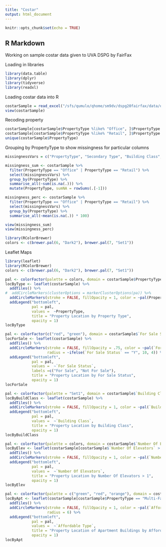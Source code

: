```yaml
---
title: "Costar"
output: html_document
---
```


```r
knitr::opts_chunk$set(echo = TRUE)
```

## R Markdown

Working on sample costar data given to UVA DSPG by FairFax


Loading in libraries
```r
library(data.table)
library(dplyr)
library(tidyverse)
library(readxl)
```

Loading costar data into R
```r
costarSample = read_excel("/sfs/qumulo/qhome/sm9dv/dspg20fairfax/data/original/costar/costar_tysons_sample.xlsx")
view(costarSample)
```

Recoding property
```r
costarSample[costarSample$PropertyType %like% "Office", ]$PropertyType <- "Office"
costarSample[costarSample$PropertyType %like% "Retail", ]$PropertyType <- "Retail"
unique(costarSample$PropertyType)
```

Grouping by PropertyType to show missingness for particular columns
```r
missingnessVars = c("PropertyType", "Secondary Type", "Building Class", "For Sale Status", "Style", "Number Of Elevators", "Number Of Parking Spaces", "Number Of Stories", "Office Space" , "Percent Leased", "Vacancy %", "Avg Effective/Unit", "Parking Ratio", "Typical Floor Size", "Number Of Units", "Number Of Parking Spaces", "Tenancy", "Taxes Total", "Developer Name", "Leasing Company Name", "Owner Name", "Recorded Owner Name", "True Owner Name")

missingness_sum <- costarSample %>%
  filter(PropertyType == "Office" | PropertyType == "Retail") %>%
  select(missingnessVars) %>%
  group_by(PropertyType) %>%
  summarise_all(~sum(is.na(.))) %>%
  mutate(PropertyType, sumNA = rowSums(.[-1]))

missingness_perc <- costarSample %>%
  filter(PropertyType == "Office" | PropertyType == "Retail") %>%
  select(missingnessVars) %>%
  group_by(PropertyType) %>%
  summarise_all(~mean(is.na(.)) * 100)

view(missingness_sum)
view(missingness_perc)
```


```r
library(RColorBrewer)
colors <- c(brewer.pal(6, "Dark2"), brewer.pal(7, "Set1"))
```


Leaflet Maps
```r
library(leaflet)
library(RColorBrewer)
colors <- c(brewer.pal(6, "Dark2"), brewer.pal(7, "Set1"))

pal <- colorFactor(palette = colors, domain = costarSample$PropertyType)
locByType <- leaflet(costarSample) %>%
  addTiles() %>%
#  addCircleMarkers(clusterOptions = markerClusterOptions(pa)) %>%
  addCircleMarkers(stroke = FALSE, fillOpacity = 1, color = ~pal(PropertyType), radius = 4) %>%
  addLegend("bottomleft", 
            pal = pal, 
            values =  ~PropertyType,
            title = "Property Location by Property Type", 
            opacity = 1)
locByType

pal <- colorFactor(c("red", "green"), domain = costarSample$`For Sale Status`)
locForSale <- leaflet(costarSample) %>%
  addTiles() %>%
  addCircleMarkers(stroke = FALSE, fillOpacity = .75, color = ~pal(`For Sale Status`), 
                   radius = ~ifelse(`For Sale Status` == "Y", 10, 4)) %>%
  addLegend("bottomleft", 
            pal = pal, 
            values =  ~`For Sale Status`,
            labels =c("For Sale", "Not For Sale"),
            title = "Property Location by For Sale Status", 
            opacity = 1)
locForSale

pal <- colorFactor(palette = "Set1", domain = costarSample$`Building Class`)
locByBuildClass <- leaflet(costarSample) %>%
  addTiles() %>%
  addCircleMarkers(stroke = FALSE, fillOpacity = 1, color = ~pal(`Building Class`), radius = 4) %>%
  addLegend("bottomleft", 
            pal = pal, 
            values =  ~`Building Class`,
            title = "Property Location by Building Class", 
            opacity = 1)
locByBuildClass

pal <- colorFactor(palette = colors, domain = costarSample$`Number Of Elevators`)
locByElev <- leaflet(costarSample[costarSample$`Number Of Elevators` > 0, ]) %>%
  addTiles() %>%
  addCircleMarkers(stroke = FALSE, fillOpacity = 1, color = ~pal(`Number Of Elevators`), radius = 5) %>%
  addLegend("bottomleft", 
            pal = pal, 
            values =  ~`Number Of Elevators`,
            title = "Property Location by Number Of Elevators > 1", 
            opacity = 1)
locByElev

pal <- colorFactor(palette = c("green", "red", "orange"), domain = costarSample$`Affordable Type`)
locByApt <- leaflet(costarSample[costarSample$PropertyType == "Multi-Family", ]) %>%
  addTiles() %>%
  addCircleMarkers(stroke = FALSE, fillOpacity = 1, color = ~pal(`Affordable Type`), 
                   radius = 6) %>%
  addLegend("bottomleft", 
            pal = pal, 
            values =  ~`Affordable Type`,
            title = "Property Location of Apartment Buildings by Affordability", 
            opacity = 1)
locByApt
```
